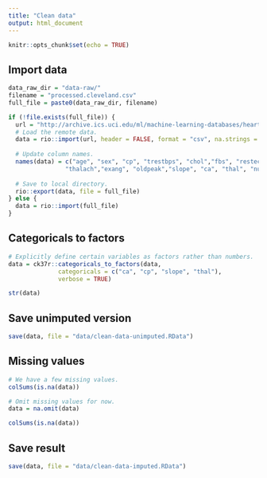 ```yaml
---
title: "Clean data"
output: html_document
---
```


```r
knitr::opts_chunk$set(echo = TRUE)
```

## Import data

```r
data_raw_dir = "data-raw/"
filename = "processed.cleveland.csv"
full_file = paste0(data_raw_dir, filename)

if (!file.exists(full_file)) {
  url = "http://archive.ics.uci.edu/ml/machine-learning-databases/heart-disease/processed.cleveland.data"
  # Load the remote data.
  data = rio::import(url, header = FALSE, format = "csv", na.strings = '?')
  
  # Update column names.
  names(data) = c("age", "sex", "cp", "trestbps", "chol","fbs", "restecg",
                "thalach","exang", "oldpeak","slope", "ca", "thal", "num")
  
  # Save to local directory.
  rio::export(data, file = full_file)
} else {
  data = rio::import(full_file)
}
```

## Categoricals to factors

```r

# Explicitly define certain variables as factors rather than numbers.
data = ck37r::categoricals_to_factors(data,
              categoricals = c("ca", "cp", "slope", "thal"),
              verbose = TRUE)

str(data)
```

## Save unimputed version

```r
save(data, file = "data/clean-data-unimputed.RData")
```

## Missing values

```r

# We have a few missing values.
colSums(is.na(data))

# Omit missing values for now.
data = na.omit(data)

colSums(is.na(data))
```

## Save result

```r
save(data, file = "data/clean-data-imputed.RData")
```
